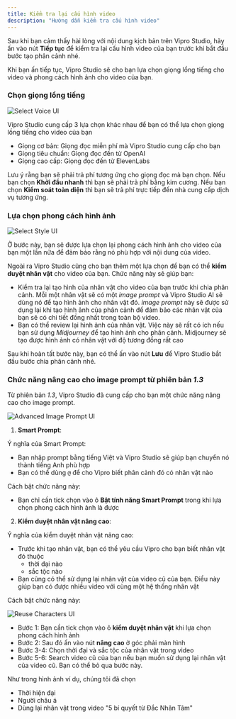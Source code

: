 ```yaml
---
title: Kiểm tra lại cấu hình video
description: "Hướng dẫn kiểm tra cấu hình video"
---
```


Sau khi bạn cảm thấy hài lòng với nội dung kịch bản trên Vipro Studio, hãy ấn vào nút **Tiếp tục** để kiểm tra lại cấu hình video của bạn trước khi bắt đầu bước tạo phân cảnh nhé.

Khi bạn ấn tiếp tục, Vipro Studio sẽ cho bạn lựa chọn giọng lồng tiếng cho video và phong cách hình ảnh cho video của bạn.

### Chọn giọng lồng tiếng

<img
  src='/vi/images/usage/create-content/select-voice.jpg'
  alt='Select Voice UI'
  className='rounded-lg'
/>

Vipro Studio cung cấp 3 lựa chọn khác nhau để bạn có thể lựa chọn giọng lồng tiếng cho video của bạn

- Giọng cơ bản: Giọng đọc miễn phí mà Vipro Studio cung cấp cho bạn
- Giọng tiêu chuẩn: Giọng đọc đến từ OpenAI
- Giọng cao cấp: Giọng đọc đến từ ElevenLabs

Lưu ý rằng bạn sẽ phải trả phí tương ứng cho giọng đọc mà bạn chọn. Nếu bạn chọn **Khởi đầu nhanh** thì bạn sẽ phải trả phí bằng kim cương.
Nếu bạn chọn **Kiểm soát toàn diện** thì bạn sẽ trả phí trực tiếp đến nhà cung cấp dịch vụ tương ứng.

### Lựa chọn phong cách hình ảnh

<img
  src='/vi/images/usage/create-content/select-style.jpg'
  alt='Select Style UI'
  className='rounded-lg'
/>

Ở bước này, bạn sẽ được lựa chọn lại phong cách hình ảnh cho video của bạn một lần nữa để đảm bảo rằng nó phù hợp với nội dung của video.

Ngoài ra Vipro Studio cũng cho bạn thêm một lựa chọn để bạn có thể **kiểm duyệt nhân vật** cho video của bạn. Chức năng này sẽ giúp bạn:

- Kiểm tra lại tạo hình của nhân vật cho video của bạn trước khi chia phân cảnh. Mỗi một nhân vật sẽ có một _image prompt_ và Vipro Studio AI sẽ dùng nó để tạo hình ảnh cho nhân vật đó.
  _image prompt_ này sẽ được sử dụng lại khi tạo hình ảnh của phân cảnh để đảm bảo các nhân vật của bạn sẽ có chi tiết đồng nhất trong toàn bộ video.
- Bạn có thể review lại hình ảnh của nhân vật. Việc này sẽ rất có ích nếu bạn sử dụng _Midjourney_ để tạo hình ảnh cho phân cảnh. Midjourney sẽ tạo được hình ảnh có nhân vật với độ tương đồng rất cao

Sau khi hoàn tất bước này, bạn có thể ấn vào nút **Lưu** để Vipro Studio bắt đầu bước chia phân cảnh nhé.

### Chức năng nâng cao cho image prompt từ phiên bản _1.3_

Từ phiên bản _1.3_, Vipro Studio đã cung cấp cho bạn một chức năng nâng cao cho image prompt.

<img
  src='/vi/images/usage/create-content/advanced-image-prompt.jpg'
  alt='Advanced Image Prompt UI'
  className='rounded-lg'
/>

1. **Smart Prompt**:

Ý nghĩa của Smart Prompt:

- Bạn nhập prompt bằng tiếng Việt và Vipro Studio sẽ giúp bạn chuyển nó thành tiếng Anh phù hợp
- Bạn có thể dùng `@` để cho Vipro biết phân cảnh đó có nhân vật nào

Cách bật chức năng này:

- Bạn chỉ cần tick chọn vào ô **Bật tính năng Smart Prompt** trong khi lựa chọn phong cách hình ảnh là được

2. **Kiểm duyệt nhân vật nâng cao**:

Ý nghĩa của kiểm duyệt nhân vật nâng cao:

- Trước khi tạo nhân vật, bạn có thể yêu cầu Vipro cho bạn biết nhân vật đó thuộc
  - thời đại nào
  - sắc tộc nào
- Bạn cũng có thể sử dụng lại nhân vật của video cũ của bạn. Điều này giúp bạn có được nhiều video với cùng một hệ thống nhân vật

Cách bật chức năng này:

<img
  src='/vi/images/usage/create-content/reuse-characters.jpg'
  alt='Reuse Characters UI'
  className='rounded-lg'
/>

- Bước 1: Bạn cần tick chọn vào ô **kiểm duyệt nhân vật** khi lựa chọn phong cách hình ảnh
- Bước 2: Sau đó ấn vào nút **nâng cao** ở góc phải màn hình
- Bước 3-4: Chọn thời đại và sắc tộc của nhân vật trong video
- Bước 5-6: Search video cũ của bạn nếu bạn muốn sử dụng lại nhân vật của video cũ. Bạn có thể bỏ qua bước này.

Như trong hình ảnh ví dụ, chúng tôi đã chọn

- Thời hiện đại
- Người châu á
- Dùng lại nhân vật trong video "5 bí quyết từ Đắc Nhân Tâm"
